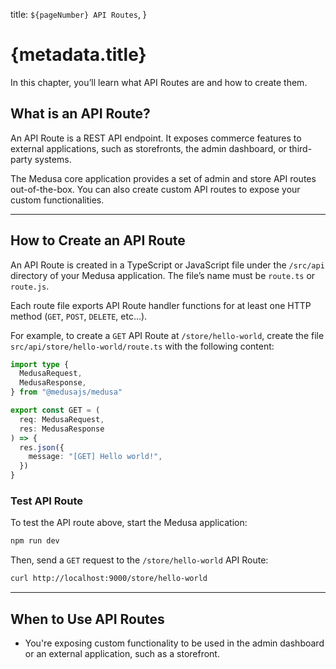   title: `${pageNumber} API Routes`,
}

# {metadata.title}

In this chapter, you’ll learn what API Routes are and how to create them.

## What is an API Route?

An API Route is a REST API endpoint. It exposes commerce features to external applications, such as storefronts, the admin dashboard, or third-party systems.

The Medusa core application provides a set of admin and store API routes out-of-the-box. You can also create custom API routes to expose your custom functionalities.

---

## How to Create an API Route

An API Route is created in a TypeScript or JavaScript file under the `/src/api` directory of your Medusa application. The file’s name must be `route.ts` or `route.js`. 

Each route file exports API Route handler functions for at least one HTTP method (`GET`, `POST`, `DELETE`, etc…).

For example, to create a `GET` API Route at `/store/hello-world`, create the file `src/api/store/hello-world/route.ts` with the following content:

```ts title="src/api/store/hello-world/route.ts"
import type {
  MedusaRequest,
  MedusaResponse,
} from "@medusajs/medusa"

export const GET = (
  req: MedusaRequest,
  res: MedusaResponse
) => {
  res.json({
    message: "[GET] Hello world!",
  })
}
```

### Test API Route

To test the API route above, start the Medusa application:

```bash npm2yarn
npm run dev
```

Then, send a `GET` request to the `/store/hello-world` API Route:

```bash apiTesting testApiUrl="http://localhost:9000/store/hello-world" testApiMethod="GET"
curl http://localhost:9000/store/hello-world
```

---

## When to Use API Routes

<Note title="Use API routes when" type="success">

- You're exposing custom functionality to be used in the admin dashboard or an external application, such as a storefront.

</Note>
